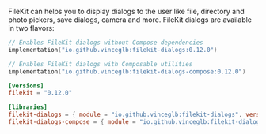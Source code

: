 FileKit can helps you to display dialogs to the user like file, directory and photo pickers, save dialogs, camera and more. FileKit dialogs are available in two flavors:

<CodeGroup>

```kotlin build.gradle.kts
// Enables FileKit dialogs without Compose dependencies
implementation("io.github.vinceglb:filekit-dialogs:0.12.0")

// Enables FileKit dialogs with Composable utilities
implementation("io.github.vinceglb:filekit-dialogs-compose:0.12.0")
```

```toml libs.versions.toml
[versions]
filekit = "0.12.0"

[libraries]
filekit-dialogs = { module = "io.github.vinceglb:filekit-dialogs", version.ref = "filekit" }
filekit-dialogs-compose = { module = "io.github.vinceglb:filekit-dialogs-compose", version.ref = "filekit" }
```

</CodeGroup>
